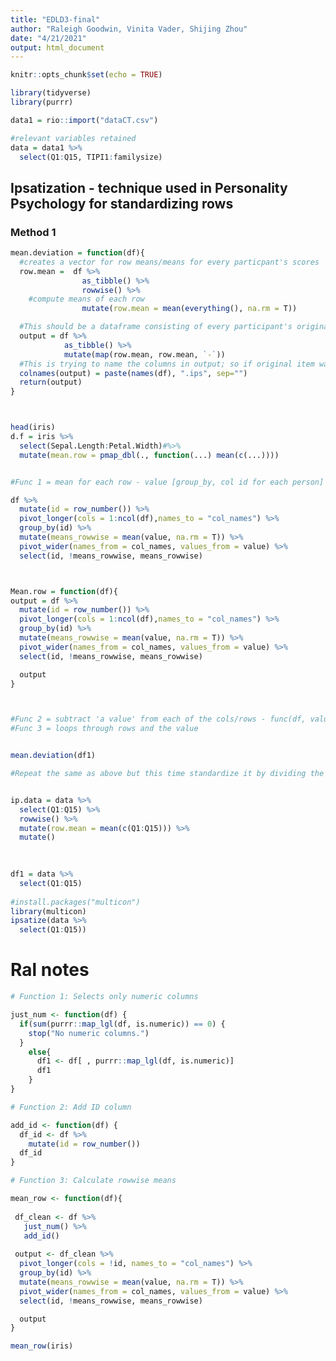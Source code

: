```yaml
---
title: "EDLD3-final"
author: "Raleigh Goodwin, Vinita Vader, Shijing Zhou"
date: "4/21/2021"
output: html_document
---
```


```r
knitr::opts_chunk$set(echo = TRUE)
```

```r
library(tidyverse)
library(purrr)
```


```r
data1 = rio::import("dataCT.csv")

#relevant variables retained
data = data1 %>% 
  select(Q1:Q15, TIPI1:familysize)

```

## Ipsatization - technique used in Personality Psychology for standardizing rows
### Method 1
```r

mean.deviation = function(df){
  #creates a vector for row means/means for every particpant's scores
  row.mean =  df %>% 
                as_tibble() %>% 
                rowwise() %>% 
    #compute means of each row 
                mutate(row.mean = mean(everything(), na.rm = T))

  #This should be a dataframe consisting of every participant's original score subtracted by the mean score
  output = df %>% 
            as_tibble() %>% 
            mutate(map(row.mean, row.mean, `-`)) 
  #This is trying to name the columns in output; so if original item was "q1" the ipsatized version is "q1.ips"; if 10 questions q1:q10, then 10 more cols q1.ips:q10.ips
  colnames(output) = paste(names(df), ".ips", sep="")
  return(output)
}



head(iris)
d.f = iris %>% 
  select(Sepal.Length:Petal.Width)#%>% 
  mutate(mean.row = pmap_dbl(., function(...) mean(c(...))))


#Func 1 = mean for each row - value [group_by, col id for each person]

df %>% 
  mutate(id = row_number()) %>% 
  pivot_longer(cols = 1:ncol(df),names_to = "col_names") %>% 
  group_by(id) %>% 
  mutate(means_rowwise = mean(value, na.rm = T)) %>% 
  pivot_wider(names_from = col_names, values_from = value) %>% 
  select(id, !means_rowwise, means_rowwise)



Mean.row = function(df){
output = df %>% 
  mutate(id = row_number()) %>% 
  pivot_longer(cols = 1:ncol(df),names_to = "col_names") %>% 
  group_by(id) %>% 
  mutate(means_rowwise = mean(value, na.rm = T)) %>% 
  pivot_wider(names_from = col_names, values_from = value) %>% 
  select(id, !means_rowwise, means_rowwise)

  output
}



#Func 2 = subtract 'a value' from each of the cols/rows - func(df, value)
#Func 3 = loops through rows and the value


mean.deviation(df1)

#Repeat the same as above but this time standardize it by dividing the score by sd of rows


ip.data = data %>% 
  select(Q1:Q15) %>% 
  rowwise() %>% 
  mutate(row.mean = mean(c(Q1:Q15))) %>% 
  mutate()
  
  

df1 = data %>% 
  select(Q1:Q15)
  
#install.packages("multicon")
library(multicon)
ipsatize(data %>% 
  select(Q1:Q15))
```

# Ral notes

```r
# Function 1: Selects only numeric columns

just_num <- function(df) {
  if(sum(purrr::map_lgl(df, is.numeric)) == 0) {
    stop("No numeric columns.")
  }
    else{
      df1 <- df[ , purrr::map_lgl(df, is.numeric)]
      df1
    }
}

# Function 2: Add ID column

add_id <- function(df) {
  df_id <- df %>% 
    mutate(id = row_number())
  df_id
}

# Function 3: Calculate rowwise means

mean_row <- function(df){
  
 df_clean <- df %>% 
   just_num() %>% 
   add_id()
  
 output <- df_clean %>% 
  pivot_longer(cols = !id, names_to = "col_names") %>% 
  group_by(id) %>% 
  mutate(means_rowwise = mean(value, na.rm = T)) %>% 
  pivot_wider(names_from = col_names, values_from = value) %>% 
  select(id, !means_rowwise, means_rowwise)

  output
}

mean_row(iris)

```

